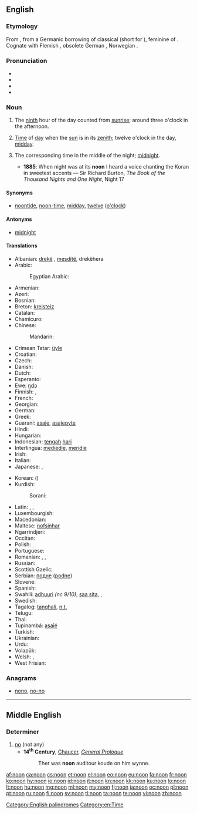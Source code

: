 ==English==
{{wikipedia}}

===Etymology===
From {{etyl|ang}} {{term|non|nōn|lang=ang}}, from a Germanic borrowing of classical {{etyl|la}} {{term|nona|nōna|ninth hour|lang=la}} (short for {{term|nona|nōna|lang=la}} {{term|hora|hōra|lang=la}}), feminine of {{term|nonus|nōnus|ninth|lang=la}}.  Cognate with Flemish {{term|noen|lang=vls}}, obsolete German {{term|Non|lang=de}}, Norwegian {{term|non|lang=no}}.

===Pronunciation===
* {{IPA|/nuːn/}}
* {{audio|en-us-noon.ogg|Audio (US)}}
* {{audio|En-uk-noon.ogg|Audio (UK)}}
* {{rhymes|uːn}}

===Noun===
{{en-noun}}

# {{obsolete}} The [[ninth]] hour of the day counted from [[sunrise]]; around three o'clock in the afternoon.
# [[time|Time]] of [[day]] when the [[sun]] is in its [[zenith]]; twelve o'clock in the day, [[midday]].
# {{obsolete}} The corresponding time in the middle of the night; [[midnight]].
#* '''1885''': When night was at its '''noon''' I heard a voice chanting the Koran in sweetest accents — Sir Richard Burton, ''The Book of the Thousand Nights and One Night'', Night 17

====Synonyms====
* {{sense|twelve o'clock in the day}} [[noontide]], [[noon-time]], [[midday]], [[twelve]] ([[o'clock]])

====Antonyms====
* {{sense|middle of the night}} [[midnight]]

====Translations====
{{trans-top|midday}}
* Albanian: [[drekë]] {{g|sq}}, [[mesditë]], drekëhera
* Arabic: {{t|ar|ظهر|m|tr=Zuhr|sc=Arab}}
*: Egyptian Arabic: {{tø|arz|ظهر|m|tr=ḍohr|sc=Arab}}
* Armenian: {{t-|hy|կեսօր|tr=kesòr}}
* Azeri: {{t-|az|günorta|xs=Azeri}}
* Bosnian: {{t-|bs|podne|n}}
* Breton: [[kreisteiz]] {{m}}
* Catalan: {{t|ca|migdia|m}}
* Chamicuro: {{tø|ccc|yas̈htijka mo'sojko}}
* Chinese:
*: Mandarin: {{t|zh|正午|tr=zhèngwǔ|sc=Hani}}
* Crimean Tatar: [[üyle]]
* Croatian: {{t-|hr|podne|n|alt=pódne}}
* Czech: {{t+|cs|poledne|n}}
* Danish: {{t+|da|middag|c}}
* Dutch: {{t+|nl|middag|m}}
* Esperanto: {{t-|eo|tagmezo|xs=Esperanto}}
* Ewe: [[ŋdɔ]]
* Finnish: {{t+|fi|keskipäivä}}, {{t|fi|puolipäivä}}
* French: {{t+|fr|midi|m}}
* Georgian: {{t-|ka|შუადღე|tr=šuadḡe|sc=Geor|xs=Georgian}}
* German: {{t+|de|Mittag|m}}
* Greek: {{t+|el|μεσημέρι|n|tr=mesiméri}}
* Guaraní: [[asaje]], [[asajepyte]]
* Hindi: {{t|hi|दोपहर|m|tr=dopahar|sc=Deva}}
* Hungarian: {{t+|hu|dél}}
* Indonesian: [[tengah]] [[hari]]
* Interlingua: [[mediedie]], [[meridie]]
* Irish: {{t-|ga|nóin|f|xs=Irish}}
* Italian: {{t+|it|mezzogiorno|m}}
* Japanese: {{t|ja|正午|tr=しょうご, shōgo|sc=Jpan}}, {{t|ja|真昼|tr=まひる, mahiru|sc=Jpan}}
{{trans-mid}}
* Korean: {{t|ko|정오|tr=jeong-o|sc=Kore}} ({{t|ko|正午|sc=Kore}})
* Kurdish:
*: Sorani: {{ku-Arab|[[نیوه‌ڕۆ]]}}
* Latin: {{t+|la|meridies|m}}, {{t|la|meridianum tempus|n}}, {{t|la|medium diei|n}}
* Luxembourgish: {{t|lb|Mëtteg|m}}
* Macedonian: {{t|mk|пладне|n|tr=pládne}}
* Maltese: [[nofsinhar]] {{m}}
* Ngarrindjeri: {{tø|nay|gauwel}}
* Occitan: {{t-|oc|miègjorn|m}}
* Polish: {{t+|pl|południe|n}}
* Portuguese: {{t+|pt|meio-dia|m}}
* Romanian: {{t-|ro|amiază|f}}, {{t|ro|miezul zilei|n}}, {{t|ro|mijloc de zi|n}}
* Russian: {{t|ru|полдень|m|tr=pólden’|sc=Cyrl}}
* Scottish Gaelic: {{t-|gd|meadhan-là|m|xs=Scottish Gaelic}}
* Serbian: [[подне]] ([[podne]]) {{n}}
* Slovene: {{t+|sl|poldan|m}}
* Spanish: {{t+|es|mediodía|m}}
* Swahili: [[adhuuri]] ''(nc 9/10)'', [[saa sita]], {{t+|sw|mchana|xs=Swahili}}, {{t+|sw|adhuhuri|xs=Swahili}}
* Swedish: {{t+|sv|middag|c}}
* Tagalog: [[tanghali]], [[n.t.]]
* Telugu: {{t+|te|మధ్యాహ్నము}}
* Thai: {{t|th|เที่ยงวัน}}
* Tupinambá: [[asaîé]]
* Turkish: {{t+|tr|öğle}}
* Ukrainian: {{t|uk|південь|m|tr=pívden'|sc=Cyrl}}
* Urdu: {{t|ur|دوپہر|m|tr=dopahar|sc=ur-Arab}}
* Volapük: {{t|vo|zedel}}
* Welsh: {{t|cy|canol dydd|m}}, {{t|cy|hanner dydd}}
* West Frisian: {{t-|fy|middei|c|xs=West Frisian}}
{{trans-bottom}}

{{trans-see|midnight}}

===Anagrams===
* [[nono#English|nono]], [[no-no#English|no-no]]

[[Category:English palindromes]]
[[Category:en:Time]]

----

==Middle English==

===Determiner===
{{head|enm|determiner}}

# [[no]] (not any)
#* '''14<sup>th</sup> Century''', [[w:Geoffrey Chaucer|Chaucer]], ''[[s:The Canterbury Tales/General Prologue|General Prologue]]''
#*: Ther was '''noon''' auditour koude on him wynne.
#*:: <!--please translate this into Modern English-->
{{attention|enm|more parts of speech?}}

[[af:noon]]
[[ca:noon]]
[[cs:noon]]
[[et:noon]]
[[el:noon]]
[[eo:noon]]
[[eu:noon]]
[[fa:noon]]
[[fr:noon]]
[[ko:noon]]
[[hy:noon]]
[[io:noon]]
[[id:noon]]
[[it:noon]]
[[kn:noon]]
[[kk:noon]]
[[ku:noon]]
[[lo:noon]]
[[lt:noon]]
[[hu:noon]]
[[mg:noon]]
[[ml:noon]]
[[my:noon]]
[[fj:noon]]
[[ja:noon]]
[[oc:noon]]
[[pl:noon]]
[[pt:noon]]
[[ru:noon]]
[[fi:noon]]
[[sv:noon]]
[[tl:noon]]
[[ta:noon]]
[[te:noon]]
[[vi:noon]]
[[zh:noon]]